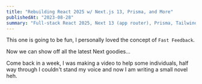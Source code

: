```yaml
---
title: "Rebuilding React 2025 w/ Next.js 13, Prisma, and More"
publishedAt: "2023-08-28"
summary: "Full-stack React 2025, Next 13 (app router), Prisma, Tailwind, Shadcn, MongoDB, Typescript, Action Routes, NextAuth"
---
```


This one is going to be fun, I personally loved the concept of `Fast Feedback`.

Now we can show off all the latest Next goodies...

Come back in a week, I was making a video to help some individuals,
half way through I couldn't stand my voice and now I am writing a small novel heh.
